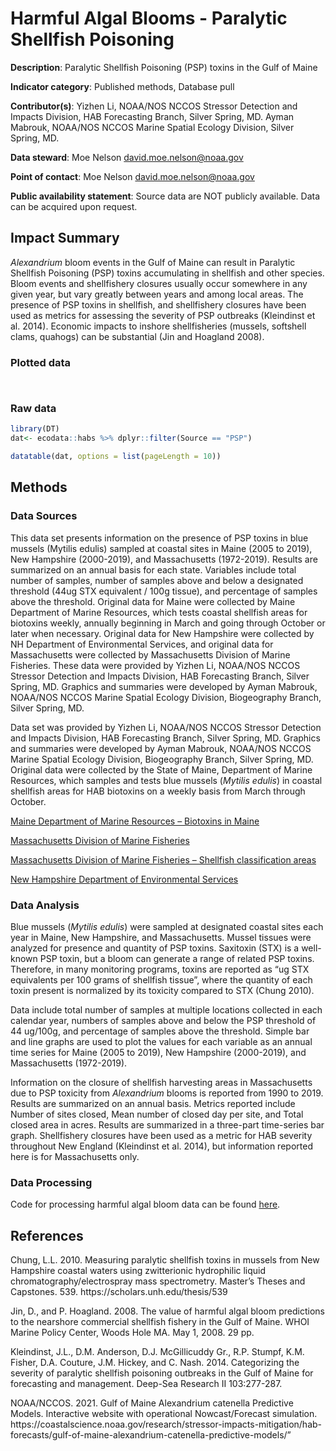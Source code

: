 # Harmful Algal Blooms - Paralytic Shellfish Poisoning

**Description**: Paralytic Shellfish Poisoning (PSP) toxins in the Gulf of Maine

**Indicator category**: Published methods, Database pull

**Contributor(s)**: Yizhen Li, NOAA/NOS NCCOS Stressor Detection and Impacts Division, HAB Forecasting Branch, Silver Spring, MD.  Ayman Mabrouk, NOAA/NOS NCCOS Marine Spatial Ecology Division, Silver Spring, MD.
  
**Data steward**: Moe Nelson <david.moe.nelson@noaa.gov>
  
**Point of contact**: Moe Nelson <david.moe.nelson@noaa.gov>

**Public availability statement**: Source data are NOT publicly available. Data can be acquired upon request.

## Impact Summary

*Alexandrium* bloom events in the Gulf of Maine can result in Paralytic Shellfish Poisoning (PSP) toxins accumulating in shellfish and other species.   Bloom events and shellfishery closures usually occur somewhere in any given year, but vary greatly between years and among local areas.  The presence of PSP toxins in shellfish, and shellfishery closures have been used as metrics for assessing the severity of PSP outbreaks (Kleindinst et al. 2014).  Economic impacts to inshore shellfisheries (mussels, softshell clams, quahogs) can be substantial (Jin and Hoagland 2008).

### Plotted data 
```r

```


```r

```

### Raw data 
```r
library(DT)
dat<- ecodata::habs %>% dplyr::filter(Source == "PSP")

datatable(dat, options = list(pageLength = 10))

```

## Methods
### Data Sources

This data set presents information on the presence of PSP toxins in blue mussels (Mytilis edulis) sampled at coastal sites in Maine (2005 to 2019), New Hampshire (2000-2019), and Massachusetts (1972-2019).  Results are summarized on an annual basis for each state.  Variables include total number of samples, number of samples above and below a designated threshold (44ug STX equivalent / 100g tissue), and percentage of samples above the threshold.  Original data for Maine were collected by Maine Department of Marine Resources, which tests coastal shellfish areas for biotoxins weekly, annually beginning in March and going through October or later when necessary.  Original data for New Hampshire were collected by NH Department of Environmental Services, and original data for Massachusetts were collected by Massachusetts Division of Marine Fisheries.  These data were provided by Yizhen Li, NOAA/NOS NCCOS Stressor Detection and Impacts Division, HAB Forecasting Branch, Silver Spring, MD.  Graphics and summaries were developed by Ayman Mabrouk, NOAA/NOS NCCOS Marine Spatial Ecology Division, Biogeography Branch, Silver Spring, MD. 


Data set was provided by Yizhen Li, NOAA/NOS NCCOS Stressor Detection and Impacts Division, HAB Forecasting Branch, Silver Spring, MD. Graphics and summaries were developed by Ayman Mabrouk, NOAA/NOS NCCOS Marine Spatial Ecology Division, Biogeography Branch, Silver Spring, MD.
Original data were collected by the State of Maine, Department of Marine Resources, which samples and tests blue mussels (*Mytilis edulis*) in coastal shellfish areas for HAB biotoxins on a weekly basis from March through October.  

[Maine Department of Marine Resources – Biotoxins in Maine](https://www.maine.gov/dmr/shellfish-sanitation-management/programs/biotoxininfo.html)

[Massachusetts Division of Marine Fisheries](https://www.mass.gov/service-details/psp-red-tide-monitoring)

[Massachusetts Division of Marine Fisheries – Shellfish classification areas](https://www.mass.gov/service-details/shellfish-classification-areas)

[New Hampshire Department of Environmental Services](https://www.des.nh.gov/water/healthy-swimming/harmful-algal-blooms)

### Data Analysis

Blue mussels (*Mytilis edulis*) were sampled at designated coastal sites each year in Maine, New Hampshire, and Massachusetts.  Mussel tissues were analyzed for presence and quantity of PSP toxins. Saxitoxin (STX) is a well-known PSP toxin, but a bloom can generate a range of related PSP toxins. Therefore, in many monitoring programs, toxins are reported as “ug STX equivalents per 100 grams of shellfish tissue”, where the quantity of each toxin present is normalized by its toxicity compared to STX (Chung 2010).



Data include total number of samples at multiple locations collected in each calendar year, numbers of samples above and below the PSP threshold of 44 ug/100g, and percentage of samples above the threshold. Simple bar and line graphs are used to plot the values for each variable as an annual time series for Maine (2005 to 2019), New Hampshire (2000-2019), and Massachusetts (1972-2019).


Information on the closure of shellfish harvesting areas in Massachusetts due to PSP toxicity from *Alexandrium* blooms is reported from 1990 to 2019.  Results are summarized on an annual basis.  Metrics reported include Number of sites closed, Mean number of closed day per site, and Total closed area in acres.  Results are summarized in a three-part time-series bar graph.  Shellfishery closures have been used as a metric for HAB severity throughout New England (Kleindinst et al. 2014), but information reported here is for Massachusetts only.


### Data Processing

Code for processing harmful algal bloom data can be found [here](https://github.com/NOAA-EDAB/ecodata/blob/master/data-raw/get_habs.R).

## References

Chung, L.L. 2010.  Measuring paralytic shellfish toxins in mussels from New Hampshire coastal waters using zwitterionic hydrophilic liquid chromatography/electrospray mass spectrometry. Master's Theses and Capstones. 539.  https://scholars.unh.edu/thesis/539

Jin, D., and P. Hoagland. 2008. The value of harmful algal bloom predictions to the nearshore commercial shellfish fishery in the Gulf of Maine. WHOI Marine Policy Center, Woods Hole MA. May 1, 2008. 29 pp.

Kleindinst, J.L., D.M. Anderson, D.J. McGillicuddy Gr., R.P. Stumpf, K.M. Fisher, D.A. Couture, J.M. Hickey, and C. Nash.  2014.  Categorizing the severity of paralytic shellfish poisoning outbreaks in the Gulf of Maine for forecasting and management.  Deep-Sea Research II 103:277-287.

NOAA/NCCOS.  2021.  Gulf of Maine Alexandrium catenella Predictive Models.  Interactive website with operational Nowcast/Forecast simulation.  https://coastalscience.noaa.gov/research/stressor-impacts-mitigation/hab-forecasts/gulf-of-maine-alexandrium-catenella-predictive-models/"


